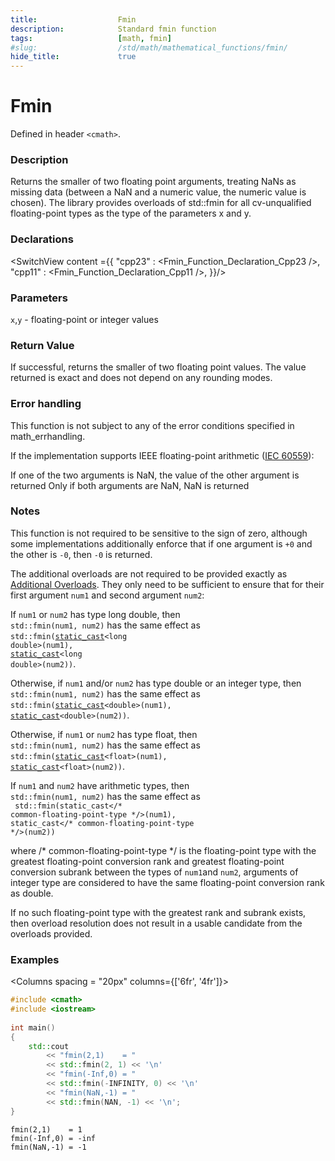 ```yaml
---
title:                  Fmin
description:            Standard fmin function
tags:                   [math, fmin]
#slug:                  /std/math/mathematical_functions/fmin/
hide_title:             true
---
```




# Fmin

Defined in header `<cmath>`.

### Description

Returns the smaller of two floating point arguments, treating NaNs as missing data (between a NaN and a numeric value, the numeric value is chosen). 
The library provides overloads of std::fmin for all cv-unqualified floating-point types as the type of the parameters x and y.

### Declarations

<SwitchView content ={{
    "cpp23" : <Fmin_Function_Declaration_Cpp23 />,
    "cpp11" : <Fmin_Function_Declaration_Cpp11 />,
}}/>

### Parameters
    
`x`,`y` - floating-point or integer values

### Return Value

If successful, returns the smaller of two floating point values. The value returned is exact and does not depend on any rounding modes.

### Error handling
This function is not subject to any of the error conditions specified in math_errhandling.

If the implementation supports IEEE floating-point arithmetic (<a href='https://www.iso.org/standard/80985.html'>IEC 60559</a>):

If one of the two arguments is NaN, the value of the other argument is returned
Only if both arguments are NaN, NaN is returned


### Notes
This function is not required to be sensitive to the sign of zero, 
although some implementations additionally enforce that if one argument is `+0` and the other is `-0`, then `-0` is returned.

The additional overloads are not required to be provided exactly as <a href='#declarations'>Additional Overloads</a>. 
They only need to be sufficient to ensure that for their first argument `num1` and second argument `num2`:

If `num1` or `num2` has type <span class='col-lb'>long double</span>, then  <br/>
`std::fmin(num1, num2)` has the same effect as  <br/>
&#8203;<code>std::fmin(<a href='/docs/std/lang-support/static_cast'>static_cast</a>&lt;<span class='col-lb'>long double</span>&gt;(num1), <a href='/docs/std/lang-support/static_cast'>static_cast</a>&lt;<span class='col-lb'>long double</span>&gt;(num2))</code>.

Otherwise, if `num1` and/or `num2` has type <span class='col-lb'>double</span> or an integer type, then  <br/>
`std::fmin(num1, num2)` has the same effect as  <br/>
&#8203;<code>std::fmin(<a href='/docs/std/lang-support/static_cast'>static_cast</a>&lt;<span class='col-lb'>double</span>&gt;(num1), <a href='/docs/std/lang-support/static_cast'>static_cast</a>&lt;<span class='col-lb'>double</span>&gt;(num2))</code>.

&#8203;<Until v='cpp23' block>Otherwise, if `num1` or `num2` has type <span class='col-lb'>float</span>, then  <br/>
`std::fmin(num1, num2)` has the same effect as  <br/>
&#8203;<code>std::fmin(<a href='/docs/std/lang-support/static_cast'>static_cast</a>&lt;<span class='col-lb'>float</span>&gt;(num1), <a href='/docs/std/lang-support/static_cast'>static_cast</a>&lt;<span class='col-lb'>float</span>&gt;(num2))</code>. </Until>

If `num1` and `num2` have arithmetic types, then  <br/>
`std::fmin(num1, num2)` has the same effect as  <br/> <code> std::fmin(static_cast&lt;<span class='col-d'>/\* common-floating-point-type \*/</span>&gt;(num1), static_cast&lt;<span class='col-d'>/\* common-floating-point-type \*/</span>&gt;(num2)) </code>

where <span class='col-d'>/\* common-floating-point-type \*/</span> is the floating-point type with the greatest floating-point conversion rank and greatest 
floating-point conversion subrank between the types of `num1`and `num2`, arguments of integer type are considered to have the same floating-point conversion rank as <span class='col-lb'>double</span>.

If no such floating-point type with the greatest rank and subrank exists, then overload resolution does not result in a usable candidate from the overloads provided.

### Examples

<Columns spacing = "20px" columns={['6fr', '4fr']}>
<div>

```cpp
#include <cmath>
#include <iostream>
 
int main()
{
    std::cout 
        << "fmin(2,1)    = " 
        << std::fmin(2, 1) << '\n'
        << "fmin(-Inf,0) = " 
        << std::fmin(-INFINITY, 0) << '\n'
        << "fmin(NaN,-1) = " 
        << std::fmin(NAN, -1) << '\n';
}
```

</div><div>

```plaintext title="Result"
fmin(2,1)    = 1
fmin(-Inf,0) = -inf
fmin(NaN,-1) = -1
```

</div>
</Columns>